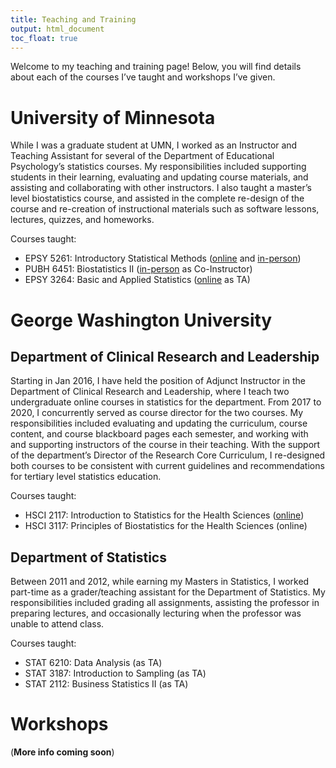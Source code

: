```yaml
---
title: Teaching and Training
output: html_document
toc_float: true
---
```


Welcome to my teaching and training page! Below, you will find details about each of the courses I've taught and workshops I've given. 

# University of Minnesota

While I was a graduate student at UMN, I worked as an Instructor and Teaching Assistant for several of the Department of Educational Psychology’s statistics courses. My responsibilities included supporting students in their learning, evaluating and updating course materials, and assisting and collaborating with other instructors. I also taught a master’s level biostatistics course, and assisted in the complete re-design of the course and re-creation of instructional materials such as software lessons, lectures, quizzes, and homeworks.

Courses taught:

- EPSY 5261: Introductory Statistical Methods ([online](https://docs.google.com/document/d/1TldXgeV2jh8AWieSigRx3RjXnfbJ0B8Eik8LQY-2XQI/edit#heading=h.gjdgxs) and [in-person](https://github.com/RaoVNV/syllabi/blob/master/EPSY-5261-In-Class-Syllabus-1%20(12).pdf))
- PUBH 6451: Biostatistics II ([in-person](https://github.com/RaoVNV/syllabi/blob/master/PUBH%206451%20Sp2020%20IP.pdf) as Co-Instructor)
- EPSY 3264: Basic and Applied Statistics ([online](https://github.com/RaoVNV/syllabi/blob/master/epsy-3264-002-syllabus-sp21-legacy.pdf) as TA)

# George Washington University

## Department of Clinical Research and Leadership 

Starting in Jan 2016, I have held the position of Adjunct Instructor in the Department of Clinical Research and Leadership, where I teach two undergraduate online courses in statistics for the department. From 2017 to 2020, I concurrently served as course director for the two courses. My responsibilities included evaluating and updating the curriculum, course content, and course blackboard pages each semester, and working with and supporting instructors of the course in their teaching. With the support of the department’s Director of the Research Core Curriculum, I re-designed both courses to be consistent with current guidelines and recommendations for tertiary level statistics education.

Courses taught:

- HSCI 2117: Introduction to Statistics for the Health Sciences ([online](https://github.com/RaoVNV/syllabi/blob/master/Hsci2117_PrintableSyllabus_8wk%20_1_.pdf))
- HSCI 3117: Principles of Biostatistics for the Health Sciences (online)

## Department of Statistics 

Between 2011 and 2012, while earning my Masters in Statistics, I worked part-time as a grader/teaching assistant for the Department of Statistics. My responsibilities included grading all assignments, assisting the professor in preparing lectures, and occasionally lecturing when the professor was unable to attend class.

Courses taught:

- STAT 6210: Data Analysis (as TA)
- STAT 3187: Introduction to Sampling (as TA)
- STAT 2112: Business Statistics II (as TA)

# Workshops

(**More info coming soon**)
